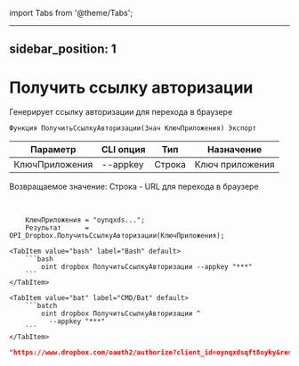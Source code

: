 ﻿import Tabs from '@theme/Tabs';

---
sidebar_position: 1
---

# Получить ссылку авторизации
 Генерирует ссылку авторизации для перехода в браузере



`Функция ПолучитьСсылкуАвторизации(Знач КлючПриложения) Экспорт`

  | Параметр | CLI опция | Тип | Назначение |
  |-|-|-|-|
  | КлючПриложения | --appkey | Строка | Ключ приложения |

  
  Возвращаемое значение:   Строка - URL для перехода в браузере

<br/>




```bsl title="Пример кода"
    КлючПриложения = "oynqxds...";
    Результат      = OPI_Dropbox.ПолучитьСсылкуАвторизации(КлючПриложения);
```
    

 <Tabs>
  
    <TabItem value="bash" label="Bash" default>
        ```bash
            oint dropbox ПолучитьСсылкуАвторизации --appkey "***"
        ```
    </TabItem>
  
    <TabItem value="bat" label="CMD/Bat" default>
        ```batch
            oint dropbox ПолучитьСсылкуАвторизации ^
              --appkey "***"
        ```
    </TabItem>
</Tabs>


```json title="Результат"
"https://www.dropbox.com/oauth2/authorize?client_id=oynqxdsqft8oyky&response_type=code&token_access_type=offline"
```
